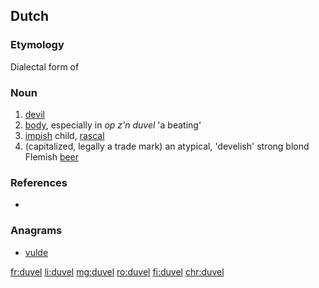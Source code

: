 ==Dutch==

===Etymology===
Dialectal form of {{term|duivel|lang=nl}}

===Noun===
{{nl-noun|m|duvels|duveltje}}

# [[devil]]
# [[body]], especially in ''op z'n duvel'' 'a beating'
# [[impish]] child, [[rascal]]
# (capitalized, legally a trade mark) an atypical, 'develish' strong blond Flemish [[beer]]

===References===
* {{R:Koenen}}

===Anagrams===
* [[vulde#Dutch|vulde]]

[[fr:duvel]]
[[li:duvel]]
[[mg:duvel]]
[[ro:duvel]]
[[fi:duvel]]
[[chr:duvel]]